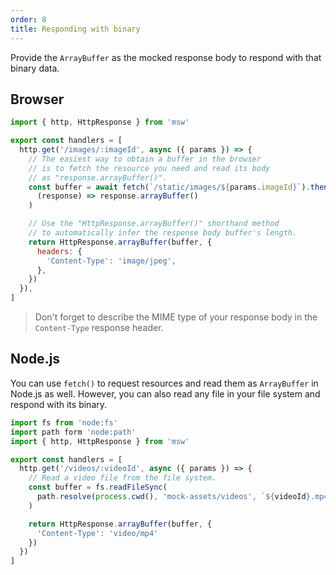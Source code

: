 ```yaml
---
order: 8
title: Responding with binary
---
```


Provide the `ArrayBuffer` as the mocked response body to respond with that binary data.

## Browser

```js {8-10,14-18}
import { http, HttpResponse } from 'msw'

export const handlers = [
  http.get('/images/:imageId', async ({ params }) => {
    // The easiest way to obtain a buffer in the browser
    // is to fetch the resource you need and read its body
    // as "response.arrayBuffer()".
    const buffer = await fetch(`/static/images/${params.imageId}`).then(
      (response) => response.arrayBuffer()
    )

    // Use the "HttpResponse.arrayBuffer()" shorthand method
    // to automatically infer the response body buffer's length.
    return HttpResponse.arrayBuffer(buffer, {
      headers: {
        'Content-Type': 'image/jpeg',
      },
    })
  }),
]
```

> Don't forget to describe the MIME type of your response body in the `Content-Type` response header.

## Node.js

You can use `fetch()` to request resources and read them as `ArrayBuffer` in Node.js as well. However, you can also read any file in your file system and respond with its binary.

```js
import fs from 'node:fs'
import path form 'node:path'
import { http, HttpResponse } from 'msw'

export const handlers = [
  http.get('/videos/:videoId', async ({ params }) => {
    // Read a video file from the file system.
    const buffer = fs.readFileSync(
      path.resolve(process.cwd(), 'mock-assets/videos', `${videoId}.mp4`)
    )

    return HttpResponse.arrayBuffer(buffer, {
      'Content-Type': 'video/mp4'
    })
  })
]
```
